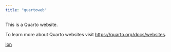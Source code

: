 ```yaml
---
title: "quartoweb"
---
```


This is a Quarto website.

To learn more about Quarto websites visit <https://quarto.org/docs/websites>.

[lon](Lon/SiteBond.ipynb)



